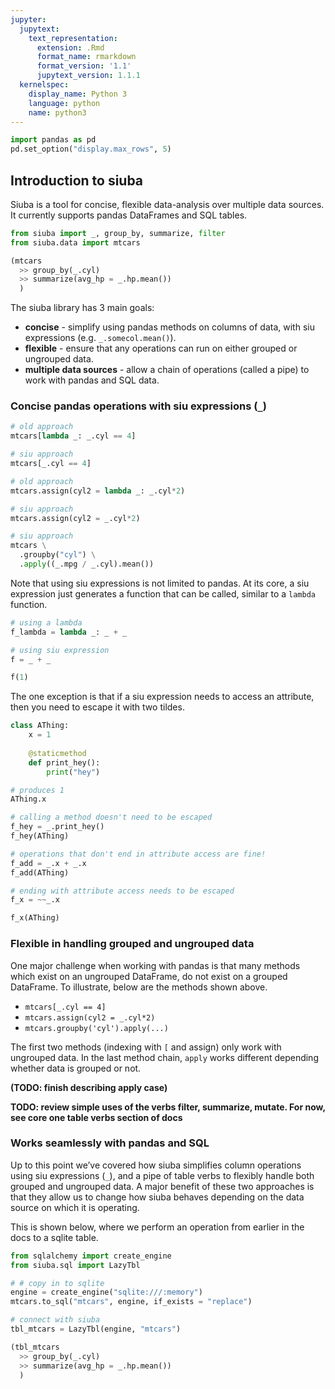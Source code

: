 ```yaml
---
jupyter:
  jupytext:
    text_representation:
      extension: .Rmd
      format_name: rmarkdown
      format_version: '1.1'
      jupytext_version: 1.1.1
  kernelspec:
    display_name: Python 3
    language: python
    name: python3
---
```


```python
import pandas as pd
pd.set_option("display.max_rows", 5)
```

## Introduction to siuba

Siuba is a tool for concise, flexible data-analysis over multiple data sources. It currently supports pandas DataFrames and SQL tables.


```python
from siuba import _, group_by, summarize, filter
from siuba.data import mtcars

(mtcars
  >> group_by(_.cyl)
  >> summarize(avg_hp = _.hp.mean())
  )
```

The siuba library has 3 main goals:


* **concise** - simplify using pandas methods on columns of data, with siu expressions (e.g. `_.somecol.mean()`).
* **flexible** - ensure that any operations can run on either grouped or ungrouped data.
* **multiple data sources** - allow a chain of operations (called a pipe) to work with pandas and SQL data.


### Concise pandas operations with siu expressions (`_`)

```python
# old approach
mtcars[lambda _: _.cyl == 4]

# siu approach
mtcars[_.cyl == 4]
```

```python
# old approach
mtcars.assign(cyl2 = lambda _: _.cyl*2)

# siu approach
mtcars.assign(cyl2 = _.cyl*2)
```

```python
# siu approach
mtcars \
  .groupby("cyl") \
  .apply((_.mpg / _.cyl).mean())
```

Note that using siu expressions is not limited to pandas.
At its core, a siu expression just generates a function that can be called, similar to a `lambda` function.

```python
# using a lambda
f_lambda = lambda _: _ + _

# using siu expression
f = _ + _

f(1)
```

The one exception is that if a siu expression needs to access an attribute, then you need to escape it with two tildes.


```python
class AThing:
    x = 1
    
    @staticmethod
    def print_hey():
        print("hey")

# produces 1
AThing.x

# calling a method doesn't need to be escaped
f_hey = _.print_hey()
f_hey(AThing)
```

```python
# operations that don't end in attribute access are fine!
f_add = _.x + _.x
f_add(AThing)
```

```python
# ending with attribute access needs to be escaped
f_x = ~~_.x

f_x(AThing)
```

### Flexible in handling grouped and ungrouped data

One major challenge when working with pandas is that many methods which exist on an ungrouped DataFrame, do not exist on a grouped DataFrame. To illustrate, below are the methods shown above.

* `mtcars[_.cyl == 4]`
* `mtcars.assign(cyl2 = _.cyl*2)`
* `mtcars.groupby('cyl').apply(...)`

The first two methods (indexing with `[` and assign) only work with ungrouped data. In the last method chain, `apply` works different depending whether data is grouped or not.

**(TODO: finish describing apply case)**


**TODO: review simple uses of the verbs filter, summarize, mutate. For now, see core one table verbs section of docs**


### Works seamlessly with pandas and SQL

Up to this point we've covered how siuba simplifies column operations using siu expressions (`_`), and a pipe of table verbs to flexibly handle both grouped and ungrouped data. A major benefit of these two approaches is that they allow us to change how siuba behaves depending on the data source on which it is operating.

This is shown below, where we perform an operation from earlier in the docs to a sqlite table.

```python
from sqlalchemy import create_engine
from siuba.sql import LazyTbl

# # copy in to sqlite
engine = create_engine("sqlite:///:memory")
mtcars.to_sql("mtcars", engine, if_exists = "replace")

# connect with siuba
tbl_mtcars = LazyTbl(engine, "mtcars")

(tbl_mtcars
  >> group_by(_.cyl)
  >> summarize(avg_hp = _.hp.mean())
  )
```

